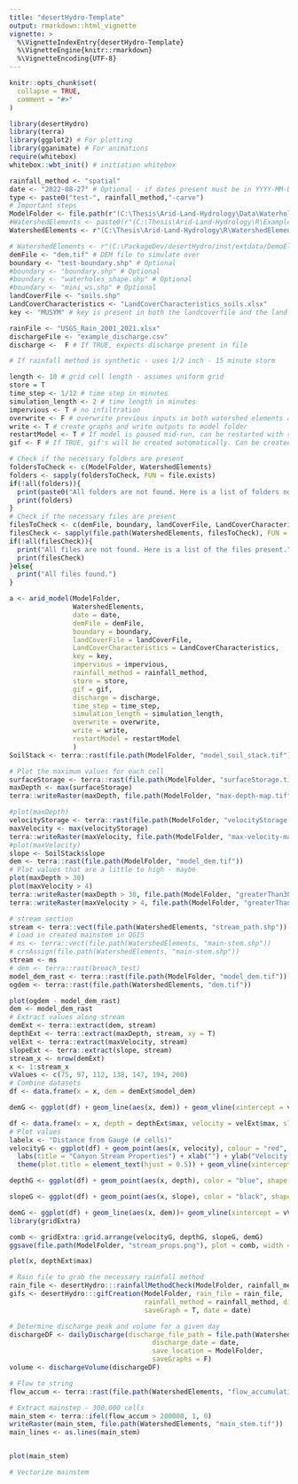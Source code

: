 ```yaml
---
title: "desertHydro-Template"
output: rmarkdown::html_vignette
vignette: >
  %\VignetteIndexEntry{desertHydro-Template}
  %\VignetteEngine{knitr::rmarkdown}
  %\VignetteEncoding{UTF-8}
---
```


```r
knitr::opts_chunk$set(
  collapse = TRUE,
  comment = "#>"
)
```

```r
library(desertHydro)
library(terra)
library(ggplot2) # For plotting
library(gganimate) # For animations
require(whitebox)
whitebox::wbt_init() # initiation whitebox
```

```r
rainfall_method <- "spatial"
date <- "2022-08-27" # Optional - if dates present must be in YYYY-MM-DD format
type <- paste0("test-", rainfall_method,"-carve")
# Important steps
ModelFolder <- file.path(r"(C:\Thesis\Arid-Land-Hydrology\Data\Waterhole\Outputs\SensitivityTests)", type) # replace path to folder where model is saved
#WatershedElements <- paste0(r"(C:\Thesis\Arid-Land-Hydrology\R\Example\)", type,"WatershedElements") # replace this with your folder
WatershedElements <- r"(C:\Thesis\Arid-Land-Hydrology\R\WatershedElements)"

# WatershedElements <- r"(C:\PackageDev/desertHydro/inst/extdata/DemoElements/)" # replace this with your watershed elements folder
demFile <- "dem.tif" # DEM file to simulate over
boundary <- "test-boundary.shp" # Optional
#boundary <- "boundary.shp" # Optional
#boundary <- "waterholes_shape.shp" # Optional
#boundary <- "mini_ws.shp" # Optional
landCoverFile <- "soils.shp"
LandCoverCharacteristics <- "LandCoverCharacteristics_soils.xlsx"
key <- "MUSYM" # key is present in both the landcoverfile and the land cover characteristics

rainFile <- "USGS_Rain_2001_2021.xlsx"
dischargeFile <- "example_discharge.csv"
discharge <-  F # If TRUE, expects discharge present in file

# If rainfall method is synthetic - uses 1/2 inch - 15 minute storm

length <- 10 # grid cell length - assumes uniform grid
store = T
time_step <- 1/12 # time step in minutes
simulation_length <- 2 # time length in minutes
impervious <- T # no infiltration
overwrite <- F # overwrite previous inputs in both watershed elements and model folder
write <- T # create graphs and write outputs to model folder
restartModel <- T # If model is paused mid-run, can be restarted with same inputs
gif <- F # If TRUE, gif's will be created automatically. Can be created at the end
```

```r
# Check if the necessary folders are present
foldersToCheck <- c(ModelFolder, WatershedElements)
folders <- sapply(foldersToCheck, FUN = file.exists)
if(!all(folders)){
  print(paste0("All folders are not found. Here is a list of folders not found."))
  print(folders)
}
# Check if the necessary files are present
filesToCheck <- c(demFile, boundary, landCoverFile, LandCoverCharacteristics, rainFile, dischargeFile)
filesCheck <- sapply(file.path(WatershedElements, filesToCheck), FUN = file.exists)
if(!all(filesCheck)){
  print("All files are not found. Here is a list of the files present.")
  print(filesCheck)
}else{
  print("All files found.")
}
```

```r
a <- arid_model(ModelFolder,
                WatershedElements,
                date = date,
                demFile = demFile,
                boundary = boundary,
                landCoverFile = landCoverFile,
                LandCoverCharacteristics = LandCoverCharacteristics,
                key = key,
                impervious = impervious,
                rainfall_method = rainfall_method,
                store = store,
                gif = gif,
                discharge = discharge,
                time_step = time_step,
                simulation_length = simulation_length,
                overwrite = overwrite,
                write = write,
                restartModel = restartModel
                )
SoilStack <- terra::rast(file.path(ModelFolder, "model_soil_stack.tif"))
```

```r

# Plot the maximum values for each cell
surfaceStorage <- terra::rast(file.path(ModelFolder, "surfaceStorage.tif"))
maxDepth <- max(surfaceStorage)
terra::writeRaster(maxDepth, file.path(ModelFolder, "max-depth-map.tif"))

#plot(maxDepth)
velocityStorage <- terra::rast(file.path(ModelFolder, "velocityStorage.tif"))
maxVelocity <- max(velocityStorage)
terra::writeRaster(maxVelocity, file.path(ModelFolder, "max-velocity-map.tif"))
#plot(maxVelocity)
slope <- SoilStack$slope
dem <- terra::rast(file.path(ModelFolder, "model_dem.tif"))
# Plot values that are a little to high - maybe
plot(maxDepth > 30)
plot(maxVelocity > 4)
terra::writeRaster(maxDepth > 30, file.path(ModelFolder, "greaterThan30cm.tif"))
terra::writeRaster(maxVelocity > 4, file.path(ModelFolder, "greaterThan4ms.tif"))

# stream section
stream <- terra::vect(file.path(WatershedElements, "stream_path.shp"))
# Load in created mainstem in QGIS
# ms <- terra::vect(file.path(WatershedElements, "main-stem.shp"))
# crsAssign(file.path(WatershedElements, "main-stem.shp"))
stream <- ms
# dem <- terra::rast(breach_test)
model_dem_rast <- terra::rast(file.path(ModelFolder, "model_dem.tif"))
ogdem <- terra::rast(file.path(WatershedElements, "dem.tif"))

plot(ogdem - model_dem_rast)
dem <- model_dem_rast
# Extract values along stream
demExt <- terra::extract(dem, stream)
depthExt <- terra::extract(maxDepth, stream, xy = T)
velExt <- terra::extract(maxVelocity, stream)
slopeExt <- terra::extract(slope, stream)
stream_x <- nrow(demExt)
x <- 1:stream_x
vValues <- c(75, 97, 112, 138, 147, 194, 200)
# Combine datasets
df <- data.frame(x = x, dem = demExt$model_dem)

demG <- ggplot(df) + geom_line(aes(x, dem)) + geom_vline(xintercept = vValues, color = "grey")

df <- data.frame(x = x, depth = depthExt$max, velocity = velExt$max, slope = slopeExt$slope, dem = demExt$model_dem)
# Plot values
labelx <- "Distance from Gauge (# cells)"
velocityG <- ggplot(df) + geom_point(aes(x, velocity), colour = "red", shape = "square") +
  labs(title = "Canyon Stream Properties") + xlab("") + ylab("Velocity (m/s)")+ theme_minimal() +
  theme(plot.title = element_text(hjust = 0.5)) + geom_vline(xintercept = vValues, color = "grey")

depthG <- ggplot(df) + geom_point(aes(x, depth), color = "blue", shape = "circle")+xlab("") + ylab("Maximum depth (cm)") + theme_minimal() + geom_vline(xintercept = vValues, color = "grey")

slopeG <- ggplot(df) + geom_point(aes(x, slope), color = "black", shape = "diamond")+xlab(labelx) + ylab("Slope (°)") + theme_minimal() + geom_vline(xintercept = vValues, color = "grey")

demG <- ggplot(df) + geom_line(aes(x, dem))+ geom_vline(xintercept = vValues, color = "grey")
library(gridExtra)

comb <- gridExtra::grid.arrange(velocityG, depthG, slopeG, demG)
ggsave(file.path(ModelFolder, "stream_props.png"), plot = comb, width = 8, height = 8)

plot(x, depthExt$max)

```


```r
# Rain file to grab the necessary rainfall method
rain_file <- desertHydro:::rainfallMethodCheck(ModelFolder, rainfall_method)
gifs <- desertHydro:::gifCreation(ModelFolder, rain_file = rain_file,
                                  rainfall_method = rainfall_method, discharge = discharge,
                                  saveGraph = T, date = date)
```
```r
# Determine discharge peak and volume for a given day
dischargeDF <- dailyDischarge(discharge_file_path = file.path(WatershedElements, "example_discharge.csv"),
                                    discharge_date = date,
                                    save_location = ModelFolder,
                                    saveGraphs = F)
volume <- dischargeVolume(dischargeDF)

```
```r
# Flow to string
flow_accum <- terra::rast(file.path(WatershedElements, "flow_accumulation.tif"))

# Extract mainstep - 300,000 cells
main_stem <- terra::ifel(flow_accum > 200000, 1, 0)
writeRaster(main_stem, file.path(WatershedElements, "main_stem.tif"))
main_lines <- as.lines(main_stem)


plot(main_stem)

# Vectorize mainstem
```

